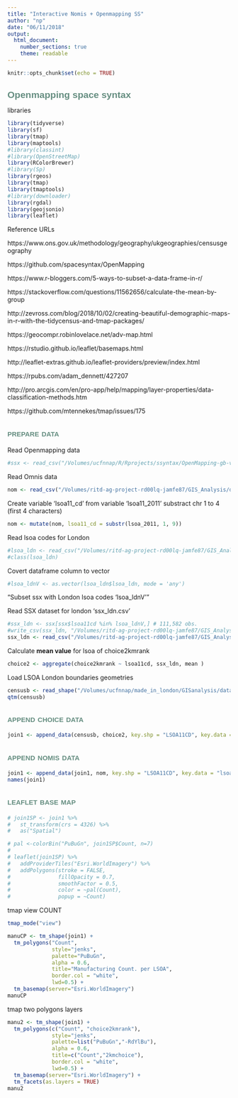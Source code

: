 ```yaml
---
title: "Interactive Nomis + Openmapping SS"
author: "np"
date: "06/11/2018"
output: 
  html_document:
    number_sections: true
    theme: readable
---
```

<style>
  h1, h2, h3, h4, h5, h6{
    color: #668e81;
    font-family: "arial narrow", helvetica;
  }
  h1, h2{
    font-size: 150%
  }
  h2{
    font-variant: small-caps
  }
</style>

```r
knitr::opts_chunk$set(echo = TRUE)
```

# Openmapping space syntax

libraries

```r
library(tidyverse)
library(sf)
library(tmap)
library(maptools)
#library(classint) 
#library(OpenStreetMap)
library(RColorBrewer)
#library(Sp)
library(rgeos)
library(tmap)
library(tmaptools)
#library(downloader)
library(rgdal)
library(geojsonio)
library(leaflet)
```

Reference URLs  

https://www.ons.gov.uk/methodology/geography/ukgeographies/censusgeography  

https://github.com/spacesyntax/OpenMapping  

https://www.r-bloggers.com/5-ways-to-subset-a-data-frame-in-r/  

https://stackoverflow.com/questions/11562656/calculate-the-mean-by-group  

http://zevross.com/blog/2018/10/02/creating-beautiful-demographic-maps-in-r-with-the-tidycensus-and-tmap-packages/  

https://geocompr.robinlovelace.net/adv-map.html

https://rstudio.github.io/leaflet/basemaps.html  

http://leaflet-extras.github.io/leaflet-providers/preview/index.html  

https://rpubs.com/adam_dennett/427207  

http://pro.arcgis.com/en/pro-app/help/mapping/layer-properties/data-classification-methods.htm  

https://github.com/mtennekes/tmap/issues/175  


## prepare data

Read Openmapping data
```r
#ssx <- read_csv("/Volumes/ucfnnap/R/Rprojects/ssyntax/OpenMapping-gb-v1_csv/csv/ssx_openmapping_gb_v1.csv") # 2,063,322 observations of 36 variables
```

Read Omnis data
```r
nom <- read_csv("/Volumes/ritd-ag-project-rd00lq-jamfe87/GIS_Analysis/dataProcessed/nomis_4835.csv") # 4,835 obs.
```

Create variable 'lsoa11_cd' from variable 'lsoa11_2011' substract chr 1 to 4 (first 4 characters)
```r
nom <- mutate(nom, lsoa11_cd = substr(lsoa_2011, 1, 9))
```

Read lsoa codes for London
```r
#lsoa_ldn <- read_csv("/Volumes/ritd-ag-project-rd00lq-jamfe87/GIS_Analysis/dataProcessed/lsoa_ldn.csv") # 4,835 obs.
#class(lsoa_ldn)
```

Covert dataframe column to vector
```r
#lsoa_ldnV <- as.vector(lsoa_ldn$lsoa_ldn, mode = 'any')
```

"Subset ssx with London lsoa codes 'lsoa_ldnV'"

Read SSX dataset for london 'ssx_ldn.csv'

```r

#ssx_ldn <- ssx[ssx$lsoa11cd %in% lsoa_ldnV,] # 111,582 obs.
#write_csv(ssx_ldn, "/Volumes/ritd-ag-project-rd00lq-jamfe87/GIS_Analysis/dataProcessed/ssx_ldn.csv")
ssx_ldn <- read_csv("/Volumes/ritd-ag-project-rd00lq-jamfe87/GIS_Analysis/dataProcessed/ssx_ldn.csv")
```

Calculate **mean value** for lsoa of choice2kmrank

```r
choice2 <- aggregate(choice2kmrank ~ lsoa11cd, ssx_ldn, mean )

```

Load LSOA London boundaries geometries

```r
censusb <- read_shape("/Volumes/ucfnnap/made_in_london/GISanalysis/dataRaw/statistical-gis-boundaries-london/ESRI/LSOA_2011_London_gen_MHW.shp")
qtm(censusb)
```

## append choice data
```r
join1 <- append_data(censusb, choice2, key.shp = "LSOA11CD", key.data = "lsoa11cd", ignore.duplicates = TRUE, ignore.na = TRUE)
```


## append nomis data
```r
join1 <- append_data(join1, nom, key.shp = "LSOA11CD", key.data = "lsoa11_cd", ignore.duplicates = TRUE, ignore.na = TRUE)
names(join1)
```

## leaflet base map

```r
# join1SP <- join1 %>%
#   st_transform(crs = 4326) %>%
#   as("Spatial")
```

```r

# pal <-colorBin("PuBuGn", join1SP$Count, n=7)
# 
# leaflet(join1SP) %>%
#   addProviderTiles("Esri.WorldImagery") %>%
#   addPolygons(stroke = FALSE, 
#               fillOpacity = 0.7, 
#               smoothFactor = 0.5,
#               color = ~pal(Count),
#               popup = ~Count)

```

tmap view COUNT
```r
tmap_mode("view")

manuCP <- tm_shape(join1) +
  tm_polygons("Count",
              style="jenks",
              palette="PuBuGn",
              alpha = 0.6,
              title="Manufacturing Count. per LSOA",
              border.col = "white",
              lwd=0.5) +
  tm_basemap(server="Esri.WorldImagery")
manuCP
```

tmap two polygons layers
```r
manu2 <- tm_shape(join1) +
  tm_polygons(c("Count", "choice2kmrank"),
              style="jenks",
              palette=list("PuBuGn","-RdYlBu"),
              alpha = 0.6,
              title=c("Count","2kmchoice"),
              border.col = "white",
              lwd=0.5) +
  tm_basemap(server="Esri.WorldImagery") +
  tm_facets(as.layers = TRUE)
manu2
```



